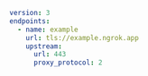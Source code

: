 ```yaml
version: 3
endpoints:
  - name: example
    url: tls://example.ngrok.app
    upstream:
      url: 443
      proxy_protocol: 2
```

